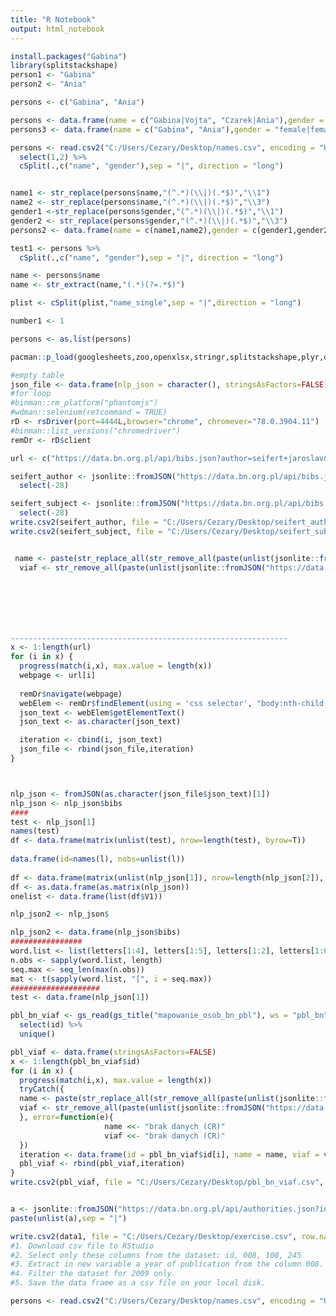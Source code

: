 ```yaml
---
title: "R Notebook"
output: html_notebook
---
```


```r
install.packages("Gabina")
library(splitstackshape)
person1 <- "Gabina"
person2 <- "Ania"

persons <- c("Gabina", "Ania")

persons <- data.frame(name = c("Gabina|Vojta", "Czarek|Ania"),gender = c("female|male","male|female"))
persons3 <- data.frame(name = c("Gabina", "Ania"),gender = "female|female",test = c("test1", "test2", "test3"))

persons <- read.csv2("C:/Users/Cezary/Desktop/names.csv", encoding = "UTF-8", header = TRUE, stringsAsFactors = FALSE) %>%
  select(1,2) %>%
  cSplit(.,c("name", "gender"),sep = "|", direction = "long")


name1 <- str_replace(persons$name,"(^.*)(\\|)(.*$)","\\1")
name2 <- str_replace(persons$name,"(^.*)(\\|)(.*$)","\\3")
gender1 <-str_replace(persons$gender,"(^.*)(\\|)(.*$)","\\1")
gender2 <- str_replace(persons$gender,"(^.*)(\\|)(.*$)","\\3")
persons2 <- data.frame(name = c(name1,name2),gender = c(gender1,gender2))

test1 <- persons %>%
  cSplit(.,c("name", "gender"),sep = "|", direction = "long")

name <- persons$name
name <- str_extract(name,"(.*)(?=.*$)")

plist <- cSplit(plist,"name_single",sep = "|",direction = "long")

number1 <- 1

persons <- as.list(persons)
```

```r
pacman::p_load(googlesheets,zoo,openxlsx,stringr,splitstackshape,plyr,dplyr,stringdist,fuzzyjoin,data.table,svMisc,tidyverse,rvest,RSelenium,RJDBC,rjson,jsonlite,sqldf,XML,methods)

#empty table
json_file <- data.frame(nlp_json = character(), stringsAsFactors=FALSE)
#for loop
#binman::rm_platform("phantomjs")
#wdman::selenium(retcommand = TRUE)
rD <- rsDriver(port=4444L,browser="chrome", chromever="78.0.3904.11")
#binman::list_versions("chromedriver")
remDr <- rD$client

url <- c("https://data.bn.org.pl/api/bibs.json?author=seifert+jaroslav&amp;limit=100","https://data.bn.org.pl/api/bibs.json?limit=100&amp;subject=seifert+jaroslav")

seifert_author <- jsonlite::fromJSON("https://data.bn.org.pl/api/bibs.json?author=seifert+jaroslav&amp;limit=100") %>% .$bibs %>%
  select(-28)

seifert_subject <- jsonlite::fromJSON("https://data.bn.org.pl/api/bibs.json?limit=100&amp;subject=seifert+jaroslav") %>% .$bibs %>%
  select(-28)
write.csv2(seifert_author, file = "C:/Users/Cezary/Desktop/seifert_author.csv", row.names = F, na = '', fileEncoding = 'UTF-8')
write.csv2(seifert_subject, file = "C:/Users/Cezary/Desktop/seifert_subject.csv", row.names = F, na = '', fileEncoding = 'UTF-8')


 name <- paste(str_replace_all(str_remove_all(paste(unlist(jsonlite::fromJSON("https://data.bn.org.pl/api/authorities.json?id=1275862") %>% .$authorities %>% .$marc %>% .$fields %>% `[[`(1) %>% .$`100` %>% `[[`(3)),collapse = "|"),"\\|NA"),"(\\|)(\\(\\d+)"," \\2"),str_replace_all(str_remove_all(paste(unlist(jsonlite::fromJSON("https://data.bn.org.pl/api/authorities.json?id=1275862") %>% .$authorities %>% .$marc %>% .$fields %>% `[[`(1) %>% .$`400` %>% `[[`(3)),collapse = "|"),"\\|NA"),"(\\|)(\\(\\d+)"," \\2"),sep = "|")
  viaf <- str_remove_all(paste(unlist(jsonlite::fromJSON("https://data.bn.org.pl/api/authorities.json?id=1275862") %>% .$authorities %>% .$marc %>% .$fields %>% `[[`(1) %>% .$`024` %>% .$subfields),collapse = "|"),"(\\|NA)|(\\|viaf)")







--------------------------------------------------------------
x <- 1:length(url)
for (i in x) {
  progress(match(i,x), max.value = length(x)) 
  webpage <- url[i]
  
  remDr$navigate(webpage)
  webElem <- remDr$findElement(using = 'css selector', "body:nth-child(2) > pre:nth-child(1)")
  json_text <- webElem$getElementText()
  json_text <- as.character(json_text)

  iteration <- cbind(i, json_text)
  json_file <- rbind(json_file,iteration)
}



nlp_json <- fromJSON(as.character(json_file$json_text)[1])
nlp_json <- nlp_json$bibs
####
test <- nlp_json[1]
names(test)
df <- data.frame(matrix(unlist(test), nrow=length(test), byrow=T))  
  
data.frame(id=names(l), nobs=unlist(l))
  
df <- data.frame(matrix(unlist(nlp_json[1]), nrow=length(nlp_json[2]), byrow=T))
df <- as.data.frame(as.matrix(nlp_json))
onelist <- data.frame(list(df$V1))

nlp_json2 <- nlp_json$

nlp_json2 <- data.frame(nlp_json$bibs)
################
word.list <- list(letters[1:4], letters[1:5], letters[1:2], letters[1:6])
n.obs <- sapply(word.list, length)
seq.max <- seq_len(max(n.obs))
mat <- t(sapply(word.list, "[", i = seq.max))
####################
test <- data.frame(nlp_json[1])
```
```r
pbl_bn_viaf <- gs_read(gs_title("mapowanie_osob_bn_pbl"), ws = "pbl_bn") %>%
  select(id) %>%
  unique()

pbl_viaf <- data.frame(stringsAsFactors=FALSE)
x <- 1:length(pbl_bn_viaf$id)
for (i in x) {
  progress(match(i,x), max.value = length(x)) 
  tryCatch({
  name <- paste(str_replace_all(str_remove_all(paste(unlist(jsonlite::fromJSON("https://data.bn.org.pl/api/authorities.json?id=1275862") %>% .$authorities %>% .$marc %>% .$fields %>% `[[`(1) %>% .$`100` %>% `[[`(3)),collapse = "|"),"\\|NA"),"(\\|)(\\(\\d+)"," \\2"),str_replace_all(str_remove_all(paste(unlist(jsonlite::fromJSON("https://data.bn.org.pl/api/authorities.json?id=1275862") %>% .$authorities %>% .$marc %>% .$fields %>% `[[`(1) %>% .$`400` %>% `[[`(3)),collapse = "|"),"\\|NA"),"(\\|)(\\(\\d+)"," \\2"),sep = "|")
  viaf <- str_remove_all(paste(unlist(jsonlite::fromJSON("https://data.bn.org.pl/api/authorities.json?id=1275862") %>% .$authorities %>% .$marc %>% .$fields %>% `[[`(1) %>% .$`024` %>% .$subfields),collapse = "|"),"(\\|NA)|(\\|viaf)")
  }, error=function(e){
                     name <<- "brak danych (CR)"
                     viaf <<- "brak danych (CR)"
  })
  iteration <- data.frame(id = pbl_bn_viaf$id[i], name = name, viaf = viaf)
  pbl_viaf <- rbind(pbl_viaf,iteration)
}
write.csv2(pbl_viaf, file = "C:/Users/Cezary/Desktop/pbl_bn_viaf.csv", row.names = F, na = '', fileEncoding = 'UTF-8')


a <- jsonlite::fromJSON("https://data.bn.org.pl/api/authorities.json?id=1275862") %>% .$authorities %>% .$marc %>% .$fields %>% `[[`(1) %>% .$`024` %>% .$subfields
paste(unlist(a),sep = "|")
```

```r

write.csv2(data1, file = "C:/Users/Cezary/Desktop/exercise.csv", row.names = F, na = '', fileEncoding = 'UTF-8')
#1. Download csv file to RStudio
#2. Select only these columns from the dataset: id, 008, 100, 245
#3. Extract in new variable a year of publication from the column 008.
#4. Filter the dataset for 2009 only.
#5. Save the data frame as a csv file on your local disk.

persons <- read.csv2("C:/Users/Cezary/Desktop/names.csv", encoding = "UTF-8", header = TRUE, stringsAsFactors = FALSE)

```


